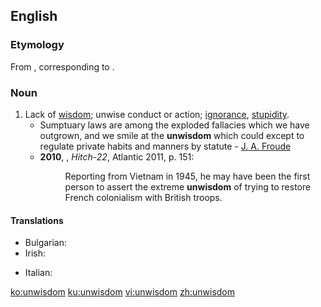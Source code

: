 ==English==

===Etymology===
From {{inh|en|ang|unwīsdōm}}, corresponding to {{affix|en|un-|wisdom}}.

===Noun===
{{en-noun|~|unwisdoms}}

# Lack of [[wisdom]]; unwise conduct or action; [[ignorance]], [[stupidity]]. {{defdate|from 9th c.}}
#* Sumptuary laws are among the exploded fallacies which we have outgrown, and we smile at the '''unwisdom''' which could except to regulate private habits and manners by statute - [[w:James Anthony Froude|J. A. Froude]]
#* '''2010''', {{w|Christopher Hitchens}}, ''Hitch-22'', Atlantic 2011, p. 151:
#*: Reporting from Vietnam in 1945, he may have been the first person to assert the extreme '''unwisdom''' of trying to restore French colonialism with British troops.

====Translations====
{{trans-top|lack of wisdom}}
* Bulgarian: {{t+|bg|неблагоразу́мие|n|sc=Cyrl}}
* Irish: {{t|ga|aineagna|f}}
{{trans-mid}}
* Italian: {{t+|it|malaccortezza|f}}
{{trans-bottom}}

[[ko:unwisdom]]
[[ku:unwisdom]]
[[vi:unwisdom]]
[[zh:unwisdom]]